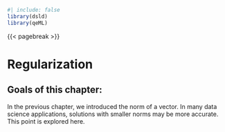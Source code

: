 
```r
#| include: false
library(dsld)
library(qeML)
```

{{< pagebreak >}}

 
# Regularization

::: {.callout-note}

## Goals of this chapter:

In the previous chapter, we introduced the norm of a vector. In many
data science applications, solutions with smaller norms may be more
accurate. This point is explored here.

:::

